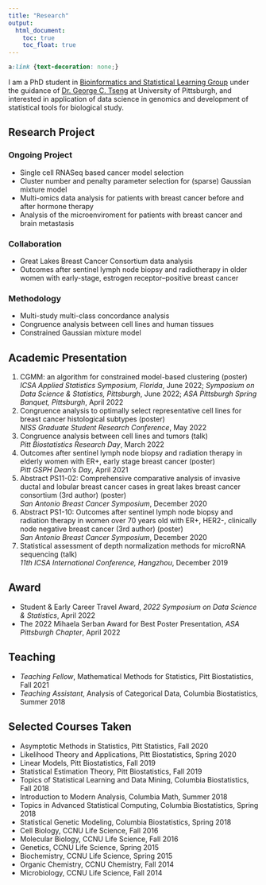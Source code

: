```yaml
---
title: "Research"
output:
  html_document:
    toc: true
    toc_float: true
---
```


```css
a:link {text-decoration: none;}
```

I am a PhD student in [Bioinformatics and Statistical Learning Group](https://tsenglab.biostat.pitt.edu) under the guidance of [Dr. George C. Tseng](http://www.pitt.edu/~ctseng/) at University of Pittsburgh, and interested in application of data science in genomics and development of statistical tools for biological study.


## Research Project
### Ongoing Project
* Single cell RNASeq based cancer model selection
* Cluster number and penalty parameter selection for (sparse) Gaussian mixture model
* Multi-omics data analysis for patients with breast cancer before and after hormone therapy
* Analysis of the microenviroment for patients with breast cancer and brain metastasis

### Collaboration
* Great Lakes Breast Cancer Consortium data analysis
* Outcomes after sentinel lymph node biopsy and radiotherapy in older women with early-stage, estrogen receptor–positive breast cancer

### Methodology
* Multi-study multi-class concordance analysis
* Congruence analysis between cell lines and human tissues
* Constrained Gaussian mixture model


## Academic Presentation
#. CGMM: an algorithm for constrained model-based clustering (poster) <br> *ICSA Applied Statistics Symposium, Florida*, June 2022; *Symposium on Data Science \& Statistics, Pittsburgh*, June 2022; *ASA Pittsburgh Spring Banquet, Pittsburgh*, April 2022 
#. Congruence analysis to optimally select representative cell lines for breast cancer histological subtypes (poster) <br>  *NISS Graduate Student Research Conference*, May 2022
#. Congruence analysis between cell lines and tumors (talk) <br> *Pitt Biostatistics Research Day*, March 2022
#. Outcomes after sentinel lymph node biopsy and radiation therapy in elderly women with ER+, early stage breast cancer (poster) <br> *Pitt GSPH Dean's Day*, April 2021
#. Abstract PS11-02: Comprehensive comparative analysis of invasive ductal and lobular breast cancer cases in great lakes breast cancer consortium (3rd author) (poster) <br>  *San Antonio Breast Cancer Symposium*, December 2020 
#. Abstract PS1-10: Outcomes after sentinel lymph node biopsy and radiation therapy in women over 70 years old with ER+, HER2-, clinically node negative breast cancer (3rd author) (poster) <br>  *San Antonio Breast Cancer Symposium*, December 2020
#. Statistical assessment of depth normalization methods for microRNA sequencing (talk) <br> *11th ICSA International Conference, Hangzhou*, December 2019


## Award
* Student & Early Career Travel Award, *2022 Symposium on Data Science & Statistics*, April 2022
* The 2022 Mihaela Serban Award for Best Poster Presentation, *ASA Pittsburgh Chapter*, April 2022


## Teaching
* *Teaching Fellow*, Mathematical Methods for Statistics, Pitt Biostatistics, Fall 2021
* *Teaching Assistant*, Analysis of Categorical Data, Columbia Biostatistics, Summer 2018


## Selected Courses Taken
* Asymptotic Methods in Statistics, Pitt Statistics, Fall 2020
* Likelihood Theory and Applications, Pitt Biostatistics, Spring 2020
* Linear Models, Pitt Biostatistics, Fall 2019
* Statistical Estimation Theory, Pitt Biostatistics, Fall 2019
* Topics of Statistical Learning and Data Mining, Columbia Biostatistics, Fall 2018
* Introduction to Modern Analysis, Columbia Math, Summer 2018  
* Topics in Advanced Statistical Computing, Columbia Biostatistics, Spring 2018  
* Statistical Genetic Modeling, Columbia Biostatistics, Spring 2018
* Cell Biology, CCNU Life Science, Fall 2016
* Molecular Biology, CCNU Life Science, Fall 2016
* Genetics, CCNU Life Science, Spring 2015
* Biochemistry, CCNU Life Science, Spring 2015
* Organic Chemistry, CCNU Chemistry, Fall 2014
* Microbiology, CCNU Life Science, Fall 2014
